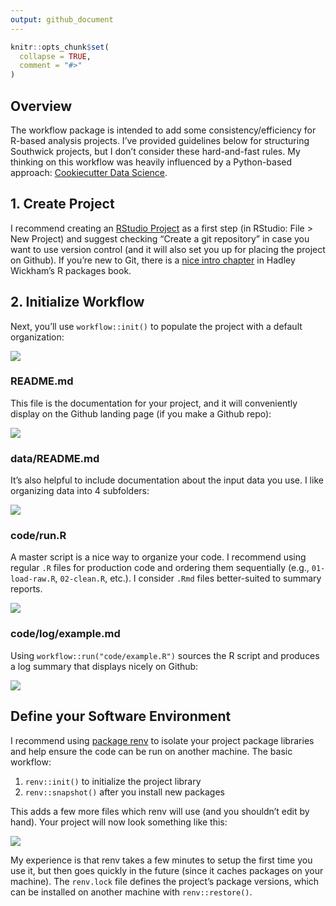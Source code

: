 ---
output: github_document
---
<!-- setup-project.md is generated from setup-project.Rmd. Please edit that file -->

```{r, include = FALSE}
knitr::opts_chunk$set(
  collapse = TRUE,
  comment = "#>"
)
```

## Overview

The workflow package is intended to add some consistency/efficiency for R-based analysis projects. I've provided guidelines below for structuring Southwick projects, but I don't consider these hard-and-fast rules. My thinking on this workflow was heavily influenced by a Python-based approach: [Cookiecutter Data Science](https://drivendata.github.io/cookiecutter-data-science/).

## 1. Create Project

I recommend creating an [RStudio Project](https://r4ds.had.co.nz/workflow-projects.html) as a first step (in RStudio: File > New Project) and suggest checking "Create a git repository" in case you want to use version control (and it will also set you up for placing the project on Github). If you're new to Git, there is a [nice intro chapter](http://r-pkgs.had.co.nz/git.html) in Hadley Wickham's R packages book.

## 2. Initialize Workflow

Next, you'll use `workflow::init()` to populate the project with a default organization:

![](img/init.png)

### README.md

This file is the documentation for your project, and it will conveniently display on the Github landing page (if you make a Github repo):

![](img/readme.png)

### data/README.md

It's also helpful to include documentation about the input data you use. I like organizing data into 4 subfolders:

![](img/cookie.png)

### code/run.R

A master script is a nice way to organize your code. I recommend using regular `.R` files for production code and ordering them sequentially (e.g., `01-load-raw.R`, `02-clean.R`, etc.). I consider `.Rmd` files better-suited to summary reports.

![](img/run.png)

### code/log/example.md

Using `workflow::run("code/example.R")` sources the R script and produces a log summary that displays nicely on Github:

![](img/example.png)

## Define your Software Environment

I recommend using [package renv](https://rstudio.github.io/renv/index.html) to isolate your project package libraries and help ensure the code can be run on another machine. The basic workflow:

1. `renv::init()` to initialize the project library
2. `renv::snapshot()` after you install new packages

This adds a few more files which renv will use (and you shouldn't edit by hand). Your project will now look something like this:

![](img/renv.png)

My experience is that renv takes a few minutes to setup the first time you use it, but then goes quickly in the future (since it caches packages on your machine). The `renv.lock` file defines the project's package versions, which can be installed on another machine with `renv::restore()`.
